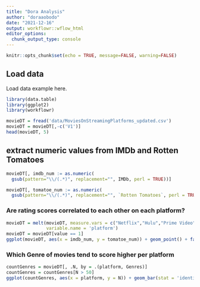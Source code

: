 ```yaml
---
title: "Dora Analysis"
author: "doraaobodo"
date: "2021-12-16"
output: workflowr::wflow_html
editor_options:
  chunk_output_type: console
---
```

```r
knitr::opts_chunk$set(echo = TRUE, message=FALSE, warning=FALSE)
```

## Load data

Load data example here.

```r
library(data.table)
library(ggplot2)
library(workflowr)
```


```r
movieDT = fread('data/MoviesOnStreamingPlatforms_updated.csv')
movieDT = movieDT[,-c('V1')]
head(movieDT, 5)
```

## extract numeric values from IMDb and Rotten Tomatoes
```r
movieDT[, imdb_num := as.numeric(
  gsub(pattern="\\/(.*)", replacement="", IMDb, perl = TRUE))]

movieDT[, tomatoe_num := as.numeric(
  gsub(pattern="\\/(.*)", replacement="", `Rotten Tomatoes`, perl = TRUE))]
``` 

### Are rating scores correlated to each other on each platform?

```r
movieDT = melt(movieDT, measure.vars = c("Netflix","Hulu","Prime Video","Disney+"), 
               variable.name = 'platform')
movieDT = movieDT[value == 1]
ggplot(movieDT, aes(x = imdb_num, y = tomatoe_num)) + geom_point() + facet_wrap(~platform)
```


### Which Genre of movies tend to score higher per platform
```r
countGenres = movieDT[, .N, by = .(platform, Genres)]
countGenres = countGenres[N > 50]
ggplot(countGenres, aes(x = platform, y = N)) + geom_bar(stat = 'identity') + facet_wrap(~Genres)

```
